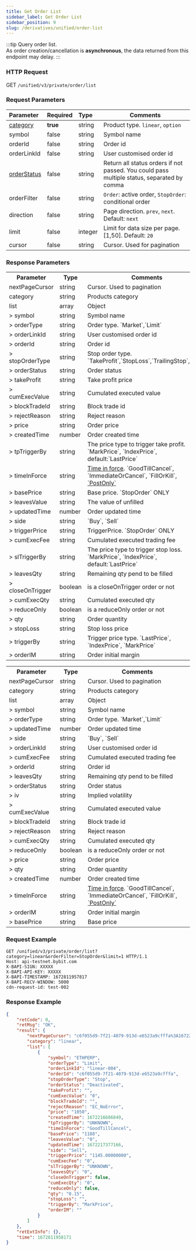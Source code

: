 ```yaml
---
title: Get Order List
sidebar_label: Get Order List
sidebar_position: 9
slug: /derivatives/unified/order-list
---
```


:::tip
Query order list.<br/>
As order creation/cancellation is **asynchronous**, the data returned from this endpoint may delay.
:::

### HTTP Request
GET `/unified/v3/private/order/list`

### Request Parameters
| Parameter | Required | Type | Comments|
|:----- |:-------|:-----|------ |
|[category](../enum#category) |**true** |string |Product type. `linear`, `option` |
|symbol |false |string |Symbol name|
|orderId |false |string |Order id |
|orderLinkId |false |string |User customised order id |
|[orderStatus](../enum#orderstatus) |false |string |Return all status orders if not passed. You could pass multiple status, separated by comma |
|orderFilter |false |string |`Order`: active order, `StopOrder`: conditional order|
|direction |false |string |Page direction. `prev`, `next`. Default: `next`|
|limit |false |integer |Limit for data size per page. [1,50]. Default: `20`|
|cursor |false |string |Cursor. Used for pagination|

### Response Parameters
<Tabs>
<TabItem value="linear" label="linear" default>
    <table border="0.5">
        <tr>
            <th>Parameter</th><th>Type</th><th>Comments</th>
        </tr>
        <tr>
            <td>nextPageCursor</td><td>string</td><td>Cursor. Used to pagination</td>
        </tr>
        <tr>
            <td>category</td><td>string</td><td>Products category</td>
        </tr>
        <tr>
            <td>list</td><td>array</td><td>Object</td>
        </tr>
        <tr>
            <td>> symbol</td><td>string</td><td>Symbol name </td>
        </tr>
        <tr>
            <td>> orderType</td><td>string</td><td>Order type. `Market`,`Limit` </td>
        </tr>
        <tr>
            <td>> orderLinkId</td><td>string</td><td>User customised order id </td>
        </tr>
        <tr>
            <td>> orderId</td><td>string</td><td>Order id </td>
        </tr>
        <tr>
            <td>> stopOrderType</td><td>string</td><td>Stop order type. `TakeProfit`,`StopLoss`,`TrailingStop`,`Stop` </td>
        </tr>
        <tr>
            <td>> orderStatus</td><td>string</td><td>Order status </td>
        </tr>
        <tr>
            <td>> takeProfit</td><td>string</td><td>Take profit price </td>
        </tr>
        <tr>
            <td>> cumExecValue</td><td>string</td><td>Cumulated executed value </td>
        </tr>
        <tr>
            <td>> blockTradeId</td><td>string</td><td>Block trade id </td>
        </tr>
        <tr>
            <td>> rejectReason</td><td>string</td><td>Reject reason </td>
        </tr>
        <tr>
            <td>> price</td><td>string</td><td>Order price </td>
        </tr>
        <tr>
            <td>> createdTime</td><td>number</td><td>Order created time </td>
        </tr>
        <tr>
            <td>> tpTriggerBy</td><td>string</td><td>The price type to trigger take profit. `MarkPrice`, `IndexPrice`, default:`LastPrice` </td>
        </tr>
        <tr>
            <td>> timeInForce</td><td>string</td><td><a href="https://www.bybit.com/en-US/help-center/bybitHC_Article?language=en_US&id=000001044">Time in force</a>. `GoodTillCancel`, `ImmediateOrCancel`, `FillOrKill`, <a href="https://www.bybit.com/en-US/help-center/bybitHC_Article?language=en_US&id=000001051">`PostOnly`</a> </td>
        </tr>
        <tr>
            <td>> basePrice</td><td>string</td><td>Base price. `StopOrder` ONLY </td>
        </tr>
        <tr>
            <td>> leavesValue</td><td>string</td><td>The value of unfilled </td>
        </tr>
        <tr>
            <td>> updatedTime</td><td>number</td><td>Order updated time </td>
        </tr>
        <tr>
            <td>> side</td><td>string</td><td>`Buy`, `Sell` </td>
        </tr>
        <tr>
            <td>> triggerPrice</td><td>string</td><td>TriggerPrice. `StopOrder` ONLY </td>
        </tr>
        <tr>
            <td>> cumExecFee</td><td>string</td><td>Cumulated executed trading fee </td>
        </tr>
        <tr>
            <td>> slTriggerBy</td><td>string</td><td>The price type to trigger stop loss. `MarkPrice`, `IndexPrice`, default:`LastPrice`  </td>
        </tr>
        <tr>
            <td>> leavesQty</td><td>string</td><td>Remaining qty pend to be filled </td>
        </tr>
        <tr>
            <td>> closeOnTrigger</td><td>boolean</td><td>is a closeOnTrigger order or not </td>
        </tr>
        <tr>
            <td>> cumExecQty</td><td>string</td><td>Cumulated executed qty </td>
        </tr>
        <tr>
            <td>> reduceOnly</td><td>boolean</td><td>is a reduceOnly order or not  </td>
        </tr>
        <tr>
            <td>> qty</td><td>string</td><td>Order quantity </td>
        </tr>
        <tr>
            <td>> stopLoss</td><td>string</td><td>Stop loss price </td>
        </tr>
        <tr>
            <td>> triggerBy</td><td>string</td><td>Trigger price type. `LastPrice`, `IndexPrice`, `MarkPrice` </td>
        </tr>
        <tr>
            <td>> orderIM</td><td>string</td><td>Order initial margin </td>
        </tr>
    </table>
</TabItem>

<TabItem value="option" label="option">
    <table border="0.5">
        <tr>
            <th>Parameter</th><th>Type</th><th>Comments</th>
        </tr>
        <tr>
            <td>nextPageCursor</td><td>string</td><td>Cursor. Used to pagination</td>
        </tr>
        <tr>
            <td>category</td><td>string</td><td>Products category</td>
        </tr>
        <tr>
            <td>list</td><td>array</td><td>Object</td>
        </tr>
        <tr>
            <td>> symbol</td><td>string</td><td>Symbol name </td>
        </tr>
        <tr>
            <td>> orderType</td><td>string</td><td>Order type. `Market`,`Limit`  </td>
        </tr>
        <tr>
            <td>> updatedTime</td><td>number</td><td>Order updated time  </td>
        </tr>
        <tr>
            <td>> side</td><td>string</td><td>`Buy`, `Sell`  </td>
        </tr>
        <tr>
            <td>> orderLinkId</td><td>string</td><td>User customised order id  </td>
        </tr>
        <tr>
            <td>> cumExecFee</td><td>string</td><td>Cumulated executed trading fee  </td>
        </tr>
        <tr>
            <td>> orderId</td><td>string</td><td>Order id  </td>
        </tr>
        <tr>
            <td>> leavesQty</td><td>string</td><td>Remaining qty pend to be filled  </td>
        </tr>
        <tr>
            <td>> orderStatus</td><td>string</td><td>Order status  </td>
        </tr>
        <tr>
            <td>> iv</td><td>string</td><td>Implied volatility </td>
        </tr>
        <tr>
            <td>> cumExecValue</td><td>string</td><td>Cumulated executed value  </td>
        </tr>
        <tr>
            <td>> blockTradeId</td><td>string</td><td>Block trade id  </td>
        </tr>
        <tr>
            <td>> rejectReason</td><td>string</td><td>Reject reason  </td>
        </tr>
        <tr>
            <td>> cumExecQty</td><td>string</td><td>Cumulated executed qty  </td>
        </tr>
        <tr>
            <td>> reduceOnly</td><td>boolean</td><td>is a reduceOnly order or not   </td>
        </tr>
        <tr>
            <td>> price</td><td>string</td><td>Order price  </td>
        </tr>
        <tr>
            <td>> qty</td><td>string</td><td>Order quantity </td>
        </tr>
        <tr>
            <td>> createdTime</td><td>number</td><td>Order created time  </td>
        </tr>
        <tr>
            <td>> timeInForce</td><td>string</td><td><a href="https://www.bybit.com/en-US/help-center/bybitHC_Article?language=en_US&id=000001044">Time in force</a>. `GoodTillCancel`, `ImmediateOrCancel`, `FillOrKill`, <a href="https://www.bybit.com/en-US/help-center/bybitHC_Article?language=en_US&id=000001051">`PostOnly`</a>  </td>
        </tr>
        <tr>
            <td>> orderIM</td><td>string</td><td>Order initial margin  </td>
        </tr>
        <tr>
            <td>> basePrice</td><td>string</td><td>Base price </td>
        </tr>
    </table>
</TabItem>
</Tabs>

### Request Example

```http
GET /unified/v3/private/order/list?category=linear&orderFilter=StopOrder&limit=1 HTTP/1.1
Host: api-testnet.bybit.com
X-BAPI-SIGN: XXXXX
X-BAPI-API-KEY: XXXXX
X-BAPI-TIMESTAMP: 1672811957817
X-BAPI-RECV-WINDOW: 5000
cdn-request-id: test-002
```

### Response Example

```json
{
    "retCode": 0,
    "retMsg": "OK",
    "result": {
        "nextPageCursor": "c6f055d9-7f21-4079-913d-e6523a9cfffa%3A1672216686849%2Cc6f055d9-7f21-4079-913d-e6523a9cfffa%3A1672216686849",
        "category": "linear",
        "list": [
            {
                "symbol": "ETHPERP",
                "orderType": "Limit",
                "orderLinkId": "linear-004",
                "orderId": "c6f055d9-7f21-4079-913d-e6523a9cfffa",
                "stopOrderType": "Stop",
                "orderStatus": "Deactivated",
                "takeProfit": "",
                "cumExecValue": "0",
                "blockTradeId": "",
                "rejectReason": "EC_NoError",
                "price": "1050",
                "createdTime": 1672216686849,
                "tpTriggerBy": "UNKNOWN",
                "timeInForce": "GoodTillCancel",
                "basePrice": "1188",
                "leavesValue": "0",
                "updatedTime": 1672217377166,
                "side": "Sell",
                "triggerPrice": "1145.00000000",
                "cumExecFee": "0",
                "slTriggerBy": "UNKNOWN",
                "leavesQty": "0",
                "closeOnTrigger": false,
                "cumExecQty": "0",
                "reduceOnly": false,
                "qty": "0.15",
                "stopLoss": "",
                "triggerBy": "MarkPrice",
                "orderIM": ""
            }
        ]
    },
    "retExtInfo": {},
    "time": 1672811958171
}
```